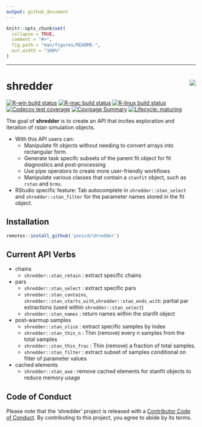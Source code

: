 ```yaml
---
output: github_document
---
```


<!-- README.md is generated from README.Rmd. Please edit that file -->

```r
knitr::opts_chunk$set(
  collapse = TRUE,
  comment = "#>",
  fig.path = "man/figures/README-",
  out.width = "100%"
)
```

<hr>

# shredder <img src="man/figures/logo_ribbon.png" align="right" class="logo"/>

<!-- badges: start -->
[![R-win build status](https://github.com/yonicd/shredder/workflows/R-win/badge.svg)](https://github.com/yonicd/shredder)
[![R-mac build status](https://github.com/yonicd/shredder/workflows/R-mac/badge.svg)](https://github.com/yonicd/shredder)
[![R-linux build status](https://github.com/yonicd/shredder/workflows/R-linux/badge.svg)](https://github.com/yonicd/shredder)
[![Codecov test coverage](https://codecov.io/gh/yonicd/shredder/branch/master/graph/badge.svg)](https://codecov.io/gh/yonicd/shredder?branch=master)
[![Covrpage Summary](https://img.shields.io/badge/covrpage-Last_Build_2020_06_17-brightgreen.svg)](http://tinyurl.com/s3fr6gn)
[![Lifecycle: maturing](https://img.shields.io/badge/lifecycle-maturing-blue.svg)](https://www.tidyverse.org/lifecycle/#maturing)
<!-- badges: end -->

The goal of __shredder__ is to create an API that incites exploration and iteration of rstan simulation objects. 

  - With this API users can: 
    - Manipulate fit objects without needing to convert arrays into rectangular form.
    - Generate task specifc subsets of the parent fit object for fit diagnostics and post-processing
    - Use pipe operators to create more user-friendly workflows
    - Manipulate various classes that contain a `stanfit` object, such as `rstan` and `brms`.
  - RStudio specific feature: Tab autocomplete in `shredder::stan_select` and `shredder::stan_filter` for the parameter names stored in the fit object.

## Installation

``` r
remotes::install_github('yonicd/shredder')
```

## Current API Verbs

  - chains
      - `shredder::stan_retain` : extract specific chains
  - pars
      - `shredder::stan_select` : extract specific pars
      - `shredder::stan_contains`, `shredder::stan_starts_with`,`shredder::stan_ends_with`:
        partial par extractions (used within `shredder::stan_select`)
      - `shredder::stan_names` : return names within the stanfit object
  - post-warmup samples
      - `shredder::stan_slice` : extract specific samples by index
      - `shredder::stan_thin_n` : Thin (remove) every n samples from the total samples
      - `shredder::stan_thin_frac` : Thin (remove) a fraction of total samples.
      - `shredder::stan_filter` : extract subset of samples conditional on
        filter of parameter values
  - cached elements
    - `shredder::stan_axe` : remove cached elements for stanfit objects to reduce memory usage

## Code of Conduct

Please note that the 'shredder' project is released with a [Contributor Code of Conduct](CODE_OF_CONDUCT.md).
By contributing to this project, you agree to abide by its terms.
